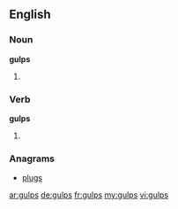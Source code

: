 ==English==

===Noun===
'''gulps'''

# {{plural of|gulp}}

===Verb===
'''gulps'''

# {{third-person singular of|gulp}}

===Anagrams===
* [[plugs]]

[[ar:gulps]]
[[de:gulps]]
[[fr:gulps]]
[[my:gulps]]
[[vi:gulps]]